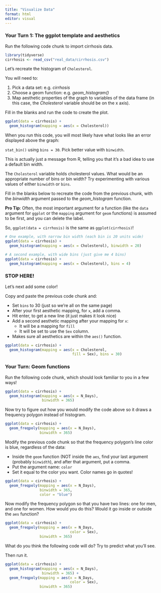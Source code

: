 ```yaml
---
title: "Visualize Data"
format: html
editor: visual
---
```


### Your Turn 1: The ggplot template and aesthetics

Run the following code chunk to import cirrhosis data.

```r
library(tidyverse)
cirrhosis <- read_csv("real_data/cirrhosis.csv") 
```

Let's recreate the histogram of `Cholesterol`.

You will need to:

1.  Pick a data set: e.g. *cirrhosis*
2.  Choose a geom function: e.g. *geom_histogram()*
3.  Map aesthetic properties of the graph to variables of the data frame (in this case, the *Cholesterol* variable should be on the x axis).

Fill in the blanks and run the code to create the plot.

```r
ggplot(data = cirrhosis) +
  geom_histogram(mapping = aes(x = Cholesterol))
```

When you run this code, you will most likely have what looks like an error displayed above the graph:

`stat_bin()` using `bins = 30`. Pick better value with `binwidth`.

This is actually just a message from R, telling you that it's a bad idea to use a default bin width.

The `Cholesterol` variable holds cholesterol values. What would be an appropriate number of bins or bin width? Try experimenting with various values of either `binwidth` or `bins`.

Fill in the blanks below to recreate the code from the previous chunk, with the *binwidth* argument passed to the *geom_histogram* function.

**Pro Tip**: Often, the most important argument for a function (like the `data` argument for `ggplot` or the `mapping` argument for `geom` functions) is assumed to be first, and you can delete the label.

So, `ggplot(data = cirrhosis)` is the same as `ggplot(cirrhosis)`!

```r
# One example, with narrow bin width (each bin is 20 units wide)
ggplot(data = cirrhosis) +
  geom_histogram(mapping = aes(x = Cholesterol), binwidth = 20)
```

```r
# A second example, with wide bins (just give me 4 bins)
ggplot(data = cirrhosis) +
  geom_histogram(mapping = aes(x = Cholesterol), bins = 4)
```
### STOP HERE!

Let's next add some color!

Copy and paste the previous code chunk and:

* Set `bins` to 30 (just so we're all on the same page)
* After your first aesthetic mapping, for `x`, add a comma.
* Hit enter, to get a new line (it just makes it look nice)
* Add a second aesthetic mapping after your mapping for `x`: 
  - It will be a mapping for `fill` 
  - It will be set to use the `Sex` column. 
* Makes sure all aesthetics are within the `aes()` function.

```r
ggplot(data = cirrhosis) +
  geom_histogram(mapping = aes(x = Cholesterol,
                               fill = Sex), bins = 30)
```

### Your Turn: Geom functions

Run the following code chunk, which should look familiar to you in a few ways!

```r
ggplot(data = cirrhosis) +
  geom_histogram(mapping = aes(x = N_Days),
                 binwidth = 365)
```

Now try to figure out how you would modify the code above so it draws a frequency polygon instead of histogram.

```r
ggplot(data = cirrhosis) +
  geom_freqpoly(mapping = aes(x = N_Days),
                binwidth = 365)
```

Modify the previous code chunk so that the frequency polygon's line color is blue, regardless of the data:

* Inside the `geom` function (NOT inside the `aes`, find your last argument (probably `binwidth`), and after that argument, put a comma.
* Put the argument name: `color`
* Set it equal to the color you want. Color names go in quotes!

```r
ggplot(data = cirrhosis) +
  geom_freqpoly(mapping = aes(x = N_Days),
                binwidth = 365,
                color = "blue")
```

Now modify the frequency polygon so that you have two lines: one for men, and one for women.  How would you do this?  Would it go inside or outside the `aes` function?

```r
ggplot(data = cirrhosis) +
  geom_freqpoly(mapping = aes(x = N_Days,
                              color = Sex),
                binwidth = 365)
```

What do you think the following code will do? Try to predict what you'll see.

Then run it.

```r
ggplot(data = cirrhosis) +
  geom_histogram(mapping = aes(x = N_Days),
                 binwidth = 365) +
  geom_freqpoly(mapping = aes(x = N_Days,
                              color = Sex),
                binwidth = 365)
```